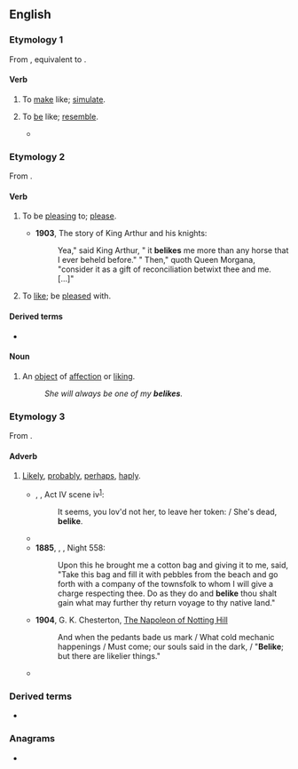 {{also|be like}}
==English==

===Etymology 1===
From {{inh|en|enm|beliken||to simulate, feign}}, equivalent to {{prefix|be|like|lang=en}}.

====Verb====
{{en-verb|belik}}

# {{lb|en|transitive}} To [[make]] like; [[simulate]].
# {{lb|en|transitive}} To [[be]] like; [[resemble]].
#* {{quote-text|lang=en|year=2000|author=Helen May Dennis|title=Ezra Pound and poetic influence|passage=The most beautiful passages of Arnaut are in the canzo beginning: Sweet cries and cracks and lays and chants inflected By auzels who, in their Latin '''belikes'''.}}

===Etymology 2===
From {{prefix|be|like|lang=en}}.

====Verb====
{{en-verb|belik}}

# {{lb|en|impersonal}} To be [[pleasing]] to; [[please]].
#* '''1903''', The story of King Arthur and his knights:
#*: Yea," said King Arthur, " it '''belikes''' me more than any horse that I ever beheld before." " Then," quoth Queen Morgana, "consider it as a gift of reconciliation betwixt thee and me. [...]"
# {{lb|en|transitive}} To [[like]]; be [[pleased]] with.

====Derived terms====
* {{l|en|beliked}}

====Noun====
{{en-noun}}

# An [[object]] of [[affection]] or [[liking]].
#: ''She will always be one of my '''belikes'''.''

===Etymology 3===
From {{prefix|be|like|lang=en}}.

====Adverb====
{{en-adv|-}}

# {{lb|en|archaic|or|dialectal|Northern England}} [[likely|Likely]], [[probably]], [[perhaps]], [[haply]].
#* {{circa|1589-93}} {{w|William Shakespeare}}, ''{{w|The Two Gentlemen of Verona}}'', Act IV scene iv<sup>[http://shakespeare.mit.edu/two_gentlemen/index.html]</sup>:
#*: It seems, you lov'd not her, to leave her token: / She's dead, '''belike'''.
#* {{RQ:Burton Melancholy|part=III|section=1|member=2|subsection=iii|passage=For that reason, '''belike''', Homer feigns the three Graces to be linked and tied hand in hand, because the hearts of men are so firmly united with such graces.}}
#* '''1885''', {{w|Richard F. Burton}}, ''{{w|The Book of the Thousand Nights and a Night}}'', Night 558:
#*: Upon this he brought me a cotton bag and giving it to me, said, "Take this bag and fill it with pebbles from the beach and go forth with a company of the townsfolk to whom I will give a charge respecting thee. Do as they do and '''belike''' thou shalt gain what may further thy return voyage to thy native land."
#* '''1904''', G. K. Chesterton, [[s:The Napoleon of Notting Hill|The Napoleon of Notting Hill]]
#*: And when the pedants bade us mark / What cold mechanic happenings / Must come; our souls said in the dark, / "'''Belike'''; but there are likelier things."
#* {{quote-book|lang=en|year=1991|author=Roger Zelazny & Robert Sheckley
|title=[http://books.google.com/books?ei=pFkWT9zfO8altwfcubzhAg&id=V0GtFFhDUvIC&dq=Bring+Me+the+Head+of+Prince+Charming&q=eftsoons#search_anchor Bring Me the Head of Prince Charming]
|publisher=Bantam Books, New York|page=205
|passage=Princess Scarlet fanned herself with the Chinese fan that Supply had provided and, turning to Achmed Ali, said in formal tones, "'''Belike''', sir, I've not seen thy match for overall all-in dancing eftsoons.}}

===Derived terms===
* {{l|en|belikely}}

===Anagrams===
* {{anagrams|en|a=beeikl|Beilke}}